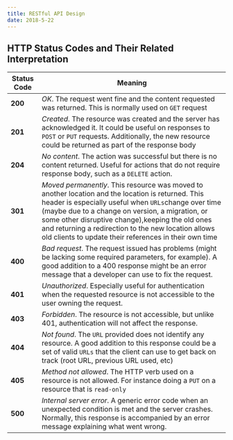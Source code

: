 ```yaml
---
title: RESTful API Design
date: 2018-5-22
---
```


## HTTP Status Codes and Their Related Interpretation

| Status Code | Meaning                                                      |
| ----------- | ------------------------------------------------------------ |
| **200**     | _OK_. The request went fine and the content requested was returned. This is normally used on `GET` request |
| **201**     | _Created_. The resource was created and the server has acknowledged it. It could be useful on responses to `POST` or `PUT` requests. Additionally, the new resource could be returned as part of the response body |
| **204**     | _No content_. The action was successful but there is no content returned. Useful for actions that do not require response body, such as a `DELETE` action. |
| **301**     | _Moved permanently_. This resource was moved to another location and the location is returned. This header is especially useful when `URLs`change over time (maybe due to a change on version, a migration, or some other disruptive change),keeping the old ones and returning a redirection to the new location allows old clients to update their references in their own time |
| **400**     | _Bad request_. The request issued has problems (might be lacking some required parameters, for example). A good addition to a 400 response might be an error message that a developer can use to fix the request. |
| **401**     | _Unauthorized_. Especially useful for authentication when the requested resource is not accessible to the user owning the request. |
| **403**     | _Forbidden_. The resource is not accessible, but unlike 401, authentication will not affect the response. |
| **404**     | _Not found_. The `URL` provided does not identify any resource. A good addition to this response could be a set of valid `URLs` that the client can use to get back on track (root URL, previous URL used, etc) |
| **405**     | _Method not allowed_. The HTTP verb used on a resource is not allowed. For instance doing a `PUT` on a resource that is `read-only` |
| **500**     | _Internal server error_. A generic error code when an unexpected condition is met and the server crashes. Normally, this response is accompanied by an error message explaining what went wrong. |
